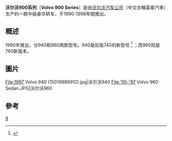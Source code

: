{{noteTA
|G1=長度單位
|T=zh-hans:沃尔沃900系列; zh-hant:富豪900系列;
|1=zh-hans:沃尔沃; zh-hant:富豪;
|2=zh-hans:于; zh-hant:於;
}}
{{Infobox Automobile
|name=Volvo 900 Series
|image=[[File:Volvo_940GL_front_20071019.jpg|250px]]
|manufacturer=[[沃尔沃汽车|沃尔沃汽车]] <br/>
|production=1990-1998
|successor=[[沃尔沃S80|沃尔沃S80]]
|class=[[中级轿车|中级轿车]]
}}
'''沃尔沃900系列'''（'''Volvo 900 Series'''）是由[[沃尔沃汽车公司|沃尔沃汽车公司]]（中文亦稱富豪汽車）生产的一款中级豪华轿车，于1990-1998年間推出。

==概述==
1990年推出，分940和960两款型号。940是前版740的新型号.<ref name=TAM92>{{Cite book | title = Quattroruote: Tutte le Auto del Mondo 1992 | publisher = Editoriale Domus S.p.A | year = 1992 | language = it | pages = 1169–1172 | location = Milano }}</ref> ；而960则是760新版本。

==圖片==
<gallery>
File:1997 Volvo 940 (15019886912).jpg|沃尔沃940
File:'95-'97 Volvo 960 Sedan.JPG|沃尔沃960
</gallery>

==參考==
{{reflist}}

{{Volvo cars timeline}}

[[Category:富豪車款|9]]